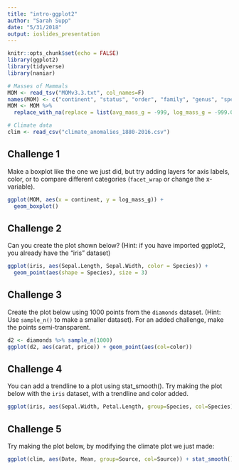 ```yaml
---
title: "intro-ggplot2"
author: "Sarah Supp"
date: "5/31/2018"
output: ioslides_presentation
---
```


```r
knitr::opts_chunk$set(echo = FALSE)
library(ggplot2)
library(tidyverse)
library(naniar)

# Masses of Mammals
MOM <- read_tsv("MOMv3.3.txt", col_names=F)
names(MOM) <- c("continent", "status", "order", "family", "genus", "species", "log_mass_g", "avg_mass_g", "reference")
MOM <- MOM %>%
  replace_with_na(replace = list(avg_mass_g = -999, log_mass_g = -999.00))

# Climate data
clim <- read_csv("climate_anomalies_1880-2016.csv")

```

## Challenge 1
Make a boxplot like the one we just did, but try adding layers for axis labels, color, or to compare different categories (`facet_wrap` or change the x-variable). 
```r
ggplot(MOM, aes(x = continent, y = log_mass_g)) + 
  geom_boxplot()
```


## Challenge 2
Can you create the plot shown below? 
(Hint: if you have imported ggplot2, you already have the "iris" dataset)

```r
ggplot(iris, aes(Sepal.Length, Sepal.Width, color = Species)) +
  geom_point(aes(shape = Species), size = 3)
```


## Challenge 3
Create the plot below using 1000 points from the `diamonds` dataset.
(Hint: Use `sample_n()` to make a smaller dataset). For an added challenge, make the points semi-transparent.

```r
d2 <- diamonds %>% sample_n(1000)
ggplot(d2, aes(carat, price)) + geom_point(aes(col=color))
```


## Challenge 4
You can add a trendline to a plot using stat_smooth(). Try making the plot below with the `iris` dataset, with a trendline and color added.
```r
ggplot(iris, aes(Sepal.Width, Petal.Length, group=Species, col=Species)) + stat_smooth(method="lm")
```

## Challenge 5

Try making the plot below, by modifying the climate plot we just made:

```r
ggplot(clim, aes(Date, Mean, group=Source, col=Source)) + stat_smooth() + geom_hline(yintercept=0, linetype="dashed")
```

